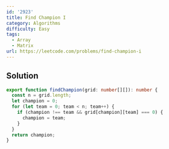 ```yaml
---
id: '2923'
title: Find Champion I
category: Algorithms
difficulty: Easy
tags:
  - Array
  - Matrix
url: https://leetcode.com/problems/find-champion-i
---
```


## Solution

```typescript filename="solution.ts" copy
export function findChampion(grid: number[][]): number {
  const n = grid.length;
  let champion = 0;
  for (let team = 0; team < n; team++) {
    if (champion !== team && grid[champion][team] === 0) {
      champion = team;
    }
  }
  return champion;
}
```
